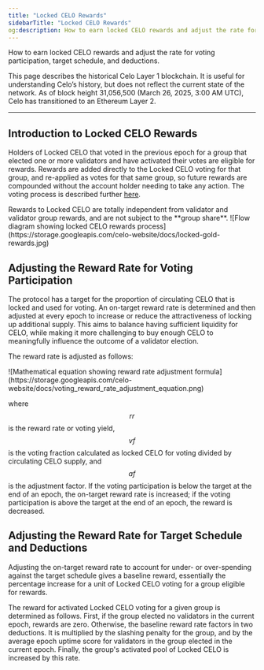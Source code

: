 ```yaml
---
title: "Locked CELO Rewards"
sidebarTitle: "Locked CELO Rewards"
og:description: How to earn locked CELO rewards and adjust the rate for voting participation, target schedule, and deductions.
---
```


How to earn locked CELO rewards and adjust the rate for voting participation, target schedule, and deductions.

<Warning>
This page describes the historical Celo Layer 1 blockchain. It is useful for understanding Celo’s history, but does not reflect the current state of the network. As of block height 31,056,500 (March 26, 2025, 3:00 AM UTC), Celo has transitioned to an Ethereum Layer 2.
</Warning>

---

## Introduction to Locked CELO Rewards

Holders of Locked CELO that voted in the previous epoch for a group that elected one or more validators and have activated their votes are eligible for rewards. Rewards are added directly to the Locked CELO voting for that group, and re-applied as votes for that same group, so future rewards are compounded without the account holder needing to take any action. The voting process is described further [here](/about-celo/protocol/epoch-rewards/index).

<Tip>
Rewards to Locked CELO are totally independent from validator and validator group rewards, and are not subject to the **group share**.
</Tip>

<Frame>
![Flow diagram showing locked CELO rewards process](https://storage.googleapis.com/celo-website/docs/locked-gold-rewards.jpg)
</Frame>

## Adjusting the Reward Rate for Voting Participation

The protocol has a target for the proportion of circulating CELO that is locked and used for voting. An on-target reward rate is determined and then adjusted at every epoch to increase or reduce the attractiveness of locking up additional supply. This aims to balance having sufficient liquidity for CELO, while making it more challenging to buy enough CELO to meaningfully influence the outcome of a validator election.

The reward rate is adjusted as follows:

<Frame>
![Mathematical equation showing reward rate adjustment formula](https://storage.googleapis.com/celo-website/docs/voting_reward_rate_adjustment_equation.png)
</Frame>

where $$rr$$ is the reward rate or voting yield, $$vf$$ is the voting fraction calculated as locked CELO for voting divided by circulating CELO supply, and $$af$$ is the adjustment factor. If the voting participation is below the target at the end of an epoch, the on-target reward rate is increased; if the voting participation is above the target at the end of an epoch, the reward is decreased.

## Adjusting the Reward Rate for Target Schedule and Deductions

Adjusting the on-target reward rate to account for under- or over-spending against the target schedule gives a baseline reward, essentially the percentage increase for a unit of Locked CELO voting for a group eligible for rewards.

The reward for activated Locked CELO voting for a given group is determined as follows. First, if the group elected no validators in the current epoch, rewards are zero. Otherwise, the baseline reward rate factors in two deductions. It is multiplied by the slashing penalty for the group, and by the average epoch uptime score for validators in the group elected in the current epoch. Finally, the group's activated pool of Locked CELO is increased by this rate.